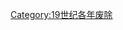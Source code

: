 {{discat|189|7|1889|1900}}
{{Commons cat|1897 disestablishments}}
[[Category:19世纪各年废除|Category:19世纪各年废除]]